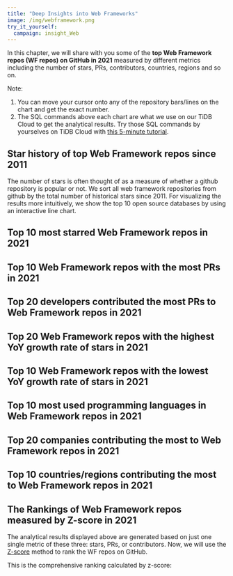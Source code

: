 ```yaml
---
title: "Deep Insights into Web Frameworks"
image: /img/webframework.png
try_it_yourself:
  campaign: insight_Web
---
```



In this chapter, we will share with you some of the **top Web Framework repos (WF repos) on GitHub in 2021** measured by different metrics including the number of stars, PRs, contributors, countries, regions and so on. 

Note: 
1. You can move your cursor onto any of the repository bars/lines on the chart and get the exact number. 
2. The SQL commands above each chart are what we use on our TiDB Cloud to get the analytical results. Try those SQL commands by yourselves on TiDB Cloud with [this 5-minute tutorial](/blog/try-it-yourself/).

## Star history of top Web Framework repos since 2011

The number of stars is often thought of as a measure of whether a github repository is popular or not. We sort all web framework repositories from github by the total number of historical stars since 2011. For visualizing the results more intuitively, we show the top 10 open source databases by using an interactive line chart. 

<CommonChart
  chart='dynamic-stars'
  category='archive-2021-top10-star-racing'
  formatSql={false}
  repo='web_framework_repos'
/>

## Top 10 most starred Web Framework repos in 2021

<CommonChart
  chart='barchart'
  category='archive-2021-top10-by-stars'
  n={10}
  formatSql={false}
  categoryIndex='repo_name'
  valueIndex='stars'
  seriesName='Stars'
  repo='web_framework_repos'
/>

## Top 10 Web Framework repos with the most PRs in 2021

<CommonChart
  chart='barchart'
  category='archive-2021-top10-by-prs'
  n={20}
  formatSql={false}
  categoryIndex='repo_name'
  valueIndex='num'
  seriesName='PRs'
  repo='web_framework_repos'
/>

## Top 20 developers contributed the most PRs to Web Framework repos in 2021

<CommonChart
  chart='barchart'
  category='archive-2021-top20-by-developers'
  formatSql={false}
  categoryIndex='actor_login'
  valueIndex='pr_count'
  categoryType='owner'
  seriesName='PRs'
  repo='web_framework_repos'
/>

## Top 20 Web Framework repos with the highest YoY growth rate of stars in 2021

<CommonChart
  chart='yoychart'
  category='archive-2021-top20-by-stars-yoy'
  formatSql={false}
  repo='web_framework_repos'
/>

## Top 10 Web Framework repos with the lowest YoY growth rate of stars in 2021

<CommonChart
  chart='yoychart'
  category='archive-2021-bottom10-by-yoy'
  formatSql={false}
  repo='web_framework_repos'
/>

## Top 10 most used programming languages in Web Framework repos in 2021

<CommonChart
  chart='barchart'
  category='archive-2021-top5-by-languages'
  formatSql={false}
  categoryIndex='language'
  valueIndex='COUNT(*)'
  categoryType='lang'
  seriesName='PRs'
  repo='web_framework_repos'
/>

## Top 20 companies contributing the most to Web Framework repos in 2021

<CommonChart
  chart='barchart'
  category='archive-2021-top20-by-companies'
  formatSql={false}
  categoryIndex='company'
  valueIndex='users_count'
  seriesName='Contributors'
  categoryType={false}
  repo='web_framework_repos'
/>

## Top 10 countries/regions contributing the most to Web Framework repos in 2021

<CommonChart
  chart='worldmapchart'
  category='archive-2021-top10-by-regions'
  formatSql={false}
  categoryIndex='country_code'
  valueIndex='users_count'
  seriesName='Contributors'
  repo='web_framework_repos'
/>

## The Rankings of Web Framework repos measured by Z-score in 2021

The analytical results displayed above are generated based on just one single metric of these three: stars, PRs, or contributors. Now, we will use the [Z-score](https://en.wikipedia.org/wiki/Standard_score) method to rank the WF repos on GitHub.  

This is the comprehensive ranking calculated by z-score:

<CommonChart
  chart='zscorechart'
  category='archive-2021-archive-ranking'
  formatSql={false}
  repo='web_framework_repos'
/>
